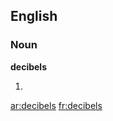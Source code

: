 ==English==

===Noun===
'''decibels'''

# {{plural of|[[decibel]]}}

[[ar:decibels]]
[[fr:decibels]]